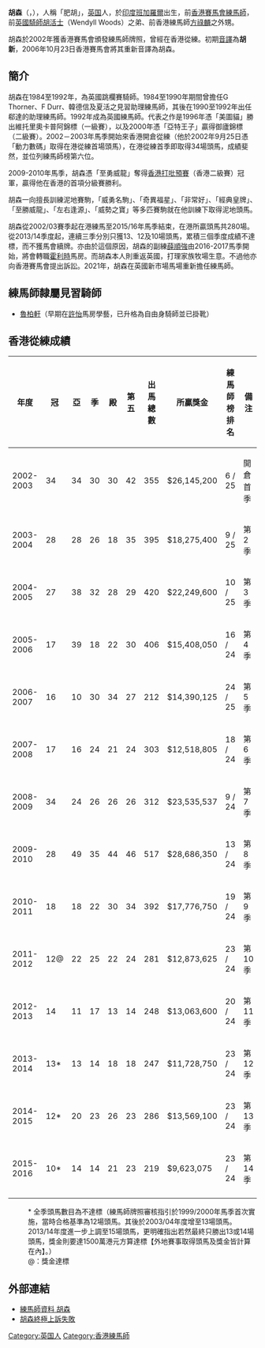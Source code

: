 '''胡森'''（{{lang-en|'''Sean Peter Charles Woods'''}}，{{bd|1965年|7月2日}}），人稱「肥胡」，[[英国|英国]]人，於[[印度|印度]][[班加羅爾|班加羅爾]]出生，前[[香港賽馬會|香港賽馬會]][[練馬師|練馬師]]，前[[英國|英國]][[騎師|騎師]][[胡活士|胡活士]]（Wendyll Woods）之弟、前香港練馬師[[方祿麟|方祿麟]]之外甥。

胡森於2002年獲香港賽馬會頒發練馬師牌照，曾經在香港從練。初期[[音譯|音譯]]為'''胡新'''，2006年10月23日香港賽馬會將其重新音譯為胡森。

==簡介==
胡森在1984至1992年，為英國跳欄賽騎師。1984至1990年期間曾擔任G Thorner、F Durr、韓德信及夏活之見習助理練馬師，其後在1990至1992年出任郗達的助理練馬師。1992年成為英國練馬師。代表之作是1996年憑「美圖貓」勝出維托里奧卡普阿錦標（一級賽），以及2000年憑「亞特王子」贏得御廬錦標（二級賽）。2002－2003年馬季開始來香港開倉從練（他於2002年9月25日憑「動力數碼」取得在港從練首場頭馬），在港從練首季即取得34場頭馬，成績斐然，並位列練馬師榜第六位。

2009-2010年馬季，胡森憑「至勇威龍」奪得[[香港經典盃|香港打吡預賽]]（香港二級賽）冠軍，贏得他在香港的首項分級賽勝利。

胡森一向擅長訓練泥地賽駒，「威勇名駒」、「奇異福星」、「非常好」、「經典皇牌」、「至勝威龍」、「左右逢源」、「威勢之寶」等多匹賽駒就在他訓練下取得泥地頭馬。

胡森從2002/03賽季起在港練馬至2015/16年馬季結束，在港所贏頭馬共280場。從2013/14季度起，連續三季分別只獲13、12及10場頭馬，累積三個季度成績不達標，而不獲馬會續牌。亦由於這個原因，胡森的副練[[薛順強|薛順強]]由2016-2017馬季開始，將會轉職[[霍利時|霍利時]]馬房。而胡森本人則重返英國，打理家族牧場生意。不過他亦向香港賽馬會提出訴訟。2021年，胡森在英國新市場馬場重新擔任練馬師。

==練馬師隸屬見習騎師==
*[[魯柏軒|魯柏軒]]（早期在[[許怡|許怡]]馬房學藝，已升格為自由身騎師並已掛靴）

==香港從練成績==
{| class="wikitable" style="text-align:center; width:700px; height:50px;"
|-
! 年度
! 冠
! 亞
! 季
! 殿
! 第五
! 出馬總數
! 所贏獎金
! 練馬師榜排名
! 備注
|-
! 2002-2003
| 34 || 34 || 30 || 30 || 42 || 355 || $26,145,200 || 6 / 25 || 開倉首季
|-
! 2003-2004
| 28 || 28 || 26 || 18 || 35 || 395 || $18,275,400 || 9 / 25 || 第2季 
|-
! 2004-2005
| 27 || 38 || 32 || 28 || 29 || 420 || $22,249,600 || 10 / 25 || 第3季 
|-
! 2005-2006
| 17 || 39 || 18 || 22 || 30 || 406 || $15,408,050 || 16 / 24 || 第4季 
|-
! 2006-2007
| 16 || 10 || 30 || 34 || 27 || 212 || $14,390,125 || 24 / 25 || 第5季 
|-
! 2007-2008
| 17 || 16 || 24 || 21 || 24 || 303 || $12,518,805 || 18 / 24 || 第6季 
|-
! 2008-2009
| 34 || 24 || 26 || 26 || 26 || 312 || $23,535,537 || 9 / 24 || 第7季 
|-
! 2009-2010
| 28 || 49 || 35 || 44 || 46 || 517 || $28,686,350 || 13 / 24 || 第8季 
|-
! 2010-2011
| 18 || 18 || 22 || 30 || 34 || 392 || $17,776,750 || 19 / 24 || 第9季 
|-
! 2011-2012
| 12@ || 22 || 25 || 22 || 24 || 281 || $12,873,625 || 23 / 24 || 第10季 
|-
! 2012-2013
| 14 || 11 || 17 || 13 || 14 || 248 || $13,063,600 || 20 / 24 || 第11季 
|-
! 2013-2014
| 13* || 13 || 14 || 18 || 18 || 247 || $11,728,750 || 23 / 24 || 第12季 
|-
! 2014-2015
| 12* || 20 || 23 || 26 || 23 || 286 || $13,569,100 || 23 / 24 || 第13季 
|-
! 2015-2016
| 10* || 14 || 14 || 21 || 23 || 219 || $9,623,075 || 23 / 24 || 第14季 
|-
|}
: * 全季頭馬數目為不達標（練馬師牌照審核指引於1999/2000年馬季首次實施，當時合格基準為12場頭馬。其後於2003/04年度增至13場頭馬。2013/14年度進一步上調至15場頭馬，更明確指出若然最終只勝出13或14場頭馬，獎金則要達1500萬港元方算達標【外地賽事取得頭馬及獎金皆計算在內】。）
: @：獎金達標

==外部連結==
*[http://www.hkjc.com/chinese/racing/TrainerProfile.asp?TrainerCode=WS&season=Current 練馬師資料 胡森]
*[http://racing.on.cc/racing/new/20160723/rjnewa0002x0.html 胡森終極上訴失敗]

[[Category:英国人|Category:英国人]]
[[Category:香港練馬師|Category:香港練馬師]]